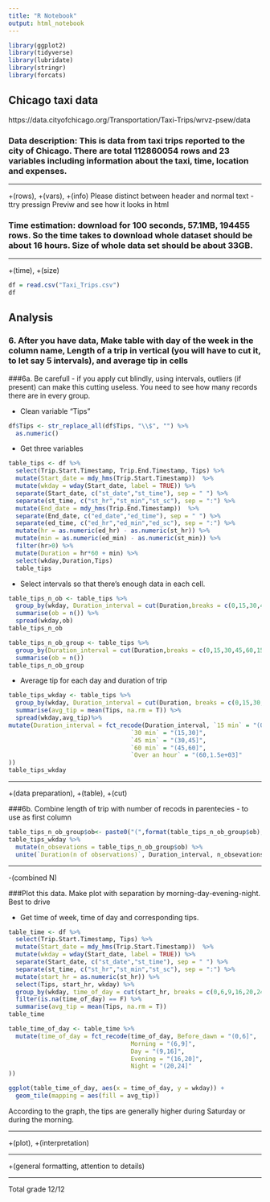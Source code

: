 ```yaml
---
title: "R Notebook"
output: html_notebook
---
```


```r
library(ggplot2)
library(tidyverse)
library(lubridate)
library(stringr)
library(forcats)
```

## Chicago taxi data
https://data.cityofchicago.org/Transportation/Taxi-Trips/wrvz-psew/data 

### Data description: This is data from taxi trips reported to the city of Chicago. There are total 112860054 rows and 23 variables including information about the taxi, time, location and expenses.

*********************
+(rows), +(vars), +(info)
Please distinct between header and normal text - ttry pressign Previw and see how it looks in html 



### Time estimation: download for 100 seconds, 57.1MB, 194455 rows. So the time takes to download whole dataset should be about 16 hours. Size of whole data set should be about 33GB.


******************
+(time), +(size)

```r
df = read.csv("Taxi_Trips.csv")
df
```

## Analysis
### 6. After you have data, Make table with day of the week in the column name, Length of a trip in vertical (you will have to cut it, to let say 5 intervals), and average tip in cells 

###6a. Be carefull - if you apply cut blindly, using intervals, outliers (if present) can make this cutting useless. You need to see how many records there are in every group.

- Clean variable "Tips"
```r
df$Tips <- str_replace_all(df$Tips, "\\$", "") %>%
  as.numeric()
```

- Get three variables
```r
table_tips <- df %>% 
  select(Trip.Start.Timestamp, Trip.End.Timestamp, Tips) %>%
  mutate(Start_date = mdy_hms(Trip.Start.Timestamp))  %>%
  mutate(wkday = wday(Start_date, label = TRUE)) %>%
  separate(Start_date, c("st_date","st_time"), sep = " ") %>%
  separate(st_time, c("st_hr","st_min","st_sc"), sep = ":") %>%
  mutate(End_date = mdy_hms(Trip.End.Timestamp))  %>%
  separate(End_date, c("ed_date","ed_time"), sep = " ") %>%
  separate(ed_time, c("ed_hr","ed_min","ed_sc"), sep = ":") %>%
  mutate(hr = as.numeric(ed_hr) - as.numeric(st_hr)) %>%
  mutate(min = as.numeric(ed_min) - as.numeric(st_min)) %>%
  filter(hr>0) %>%
  mutate(Duration = hr*60 + min) %>%
  select(wkday,Duration,Tips) 
  table_tips 
```

- Select intervals so that there's enough data in each cell.
```r
table_tips_n_ob <- table_tips %>%
  group_by(wkday, Duration_interval = cut(Duration,breaks = c(0,15,30,45,60,1500)))%>%
  summarise(ob = n()) %>%
  spread(wkday,ob)
table_tips_n_ob

table_tips_n_ob_group <- table_tips %>%
  group_by(Duration_interval = cut(Duration,breaks = c(0,15,30,45,60,1500)))%>%
  summarise(ob = n())
table_tips_n_ob_group
```

- Average tip for each day and duration of trip
```r
table_tips_wkday <- table_tips %>%
  group_by(wkday, Duration_interval = cut(Duration, breaks = c(0,15,30,45,60,1500))) %>%
  summarise(avg_tip = mean(Tips, na.rm = T)) %>%
  spread(wkday,avg_tip)%>%
mutate(Duration_interval = fct_recode(Duration_interval, `15 min` = "(0,15]", 
                                  `30 min` = "(15,30]",
                                  `45 min` = "(30,45]",
                                  `60 min` = "(45,60]",
                                  `Over an hour` = "(60,1.5e+03]"
))
table_tips_wkday
```

****************************
+(data preparation), +(table), +(cut)

###6b. Combine length of trip with number of recods in parentecies - to use as first column 

```r
table_tips_n_ob_group$ob<- paste0("(",format(table_tips_n_ob_group$ob),")")
table_tips_wkday %>%
  mutate(n_obsevations = table_tips_n_ob_group$ob) %>%
  unite(`Duration(n of observations)`, Duration_interval, n_obsevations, sep = " ")
```


****************
-(combined N)


###Plot this data. Make plot with separation by morning-day-evening-night. Best to drive 

- Get time of week, time of day and corresponding tips.
```r
table_time <- df %>% 
  select(Trip.Start.Timestamp, Tips) %>%
  mutate(Start_date = mdy_hms(Trip.Start.Timestamp))  %>%
  mutate(wkday = wday(Start_date, label = TRUE)) %>%
  separate(Start_date, c("st_date","st_time"), sep = " ") %>%
  separate(st_time, c("st_hr","st_min","st_sc"), sep = ":") %>%
  mutate(start_hr = as.numeric(st_hr)) %>%
  select(Tips, start_hr, wkday) %>%
  group_by(wkday, time_of_day = cut(start_hr, breaks = c(0,6,9,16,20,24))) %>%
  filter(is.na(time_of_day) == F) %>%
  summarise(avg_tip = mean(Tips, na.rm = T)) 
table_time
```
```r
table_time_of_day <- table_time %>%
  mutate(time_of_day = fct_recode(time_of_day, Before_dawn = "(0,6]", 
                                  Morning = "(6,9]",
                                  Day = "(9,16]",
                                  Evening = "(16,20]",
                                  Night = "(20,24]"
))

ggplot(table_time_of_day, aes(x = time_of_day, y = wkday)) +
  geom_tile(mapping = aes(fill = avg_tip))
```
According to the graph, the tips are generally higher during Saturday or during the morning.

******************
+(plot), +(interpretation)

***************
+(general formatting, attention to details)

*****************
Total grade 12/12
